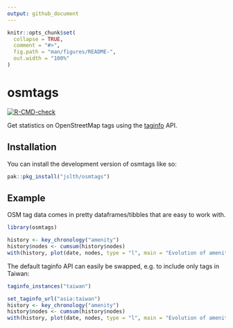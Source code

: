 ```yaml
---
output: github_document
---
```


<!-- README.md is generated from README.Rmd. Please edit that file -->

```r
knitr::opts_chunk$set(
  collapse = TRUE,
  comment = "#>",
  fig.path = "man/figures/README-",
  out.width = "100%"
)
```

# osmtags

<!-- badges: start -->
[![R-CMD-check](https://github.com/JsLth/osmtags/actions/workflows/R-CMD-check.yaml/badge.svg)](https://github.com/JsLth/osmtags/actions/workflows/R-CMD-check.yaml)
<!-- badges: end -->

Get statistics on OpenStreetMap tags using the [taginfo](https://taginfo.openstreetmap.org/) API.

## Installation

You can install the development version of osmtags like so:

```r
pak::pkg_install("jslth/osmtags")
```

## Example

OSM tag data comes in pretty dataframes/tibbles that are easy to work with.

```r
library(osmtags)

history <- key_chronology("amenity")
history$nodes <- cumsum(history$nodes)
with(history, plot(date, nodes, type = "l", main = "Evolution of amenity mappings on OSM"))
```

The default taginfo API can easily be swapped, e.g. to include only tags in Taiwan:

```r
taginfo_instances("taiwan")
```

```r
set_taginfo_url("asia:taiwan")
history <- key_chronology("amenity")
history$nodes <- cumsum(history$nodes)
with(history, plot(date, nodes, type = "l", main = "Evolution of amenity mappings in Taiwan"))
```


